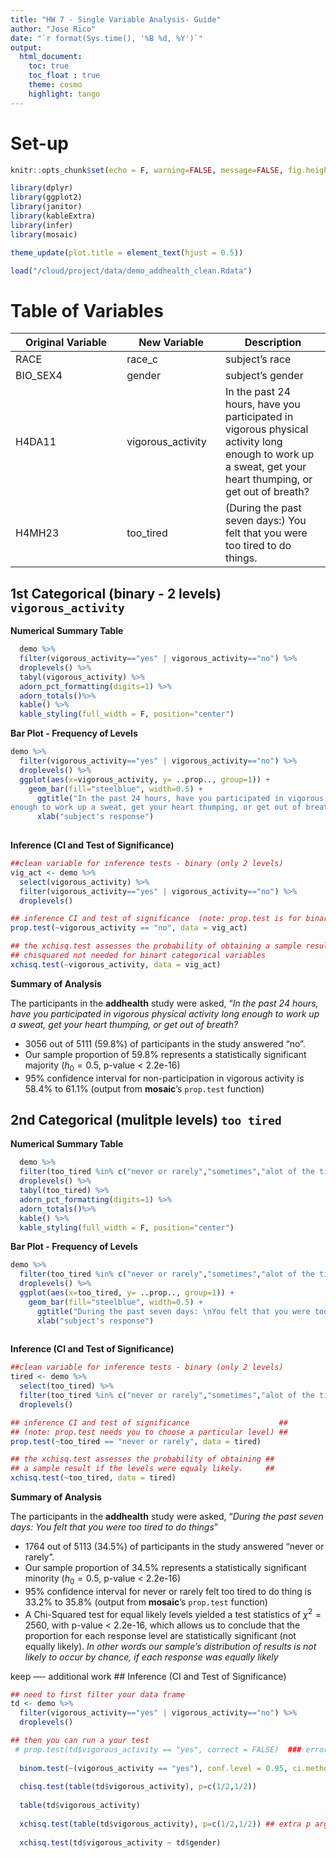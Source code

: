 ```yaml
---
title: "HW 7 - Single Variable Analysis- Guide"
author: "Jose Rico"
date: "`r format(Sys.time(), '%B %d, %Y')`"
output: 
  html_document:
    toc: true
    toc_float : true
    theme: cosmo
    highlight: tango
---
```

# Set-up
```r
knitr::opts_chunk$set(echo = F, warning=FALSE, message=FALSE, fig.height=4, fig.align='center') #Chunk default settings 
```

```r
library(dplyr)
library(ggplot2)
library(janitor)
library(kableExtra)
library(infer)
library(mosaic)
```

```r
theme_update(plot.title = element_text(hjust = 0.5))
```

```r
load("/cloud/project/data/demo_addhealth_clean.Rdata")

```


# Table of Variables

Original Variable  |   New Variable  |    Description
-------------------|-----------------|------------------
RACE  |  race_c  | subject's race
BIO_SEX4 | gender | subject's gender
H4DA11 | vigorous_activity | In the past 24 hours, have you participated in vigorous physical activity long enough to work up a sweat, get your heart thumping, or get out of breath?
H4MH23 | too_tired | (During the past seven days:) You felt that you were too tired to do things.

## 1st Categorical (binary - 2 levels) `vigorous_activity`

**Numerical Summary Table**  

```r
  demo %>% 
  filter(vigorous_activity=="yes" | vigorous_activity=="no") %>% 
  droplevels() %>% 
  tabyl(vigorous_activity) %>%
  adorn_pct_formatting(digits=1) %>%
  adorn_totals()%>%
  kable() %>%
  kable_styling(full_width = F, position="center")
```

**Bar Plot - Frequency of Levels**

```r
demo %>% 
  filter(vigorous_activity=="yes" | vigorous_activity=="no") %>% 
  droplevels() %>% 
  ggplot(aes(x=vigorous_activity, y= ..prop.., group=1)) +
    geom_bar(fill="steelblue", width=0.5) +
      ggtitle("In the past 24 hours, have you participated in vigorous physical activity long 
enough to work up a sweat, get your heart thumping, or get out of breath?") +
      xlab("subject's response")
  
```

**Inference (CI and Test of Significance)**
```r
##clean variable for inference tests - binary (only 2 levels)
vig_act <- demo %>% 
  select(vigorous_activity) %>% 
  filter(vigorous_activity=="yes" | vigorous_activity=="no") %>% 
  droplevels() 
```

```r
## inference CI and test of significance  (note: prop.test is for binary variables)
prop.test(~vigorous_activity == "no", data = vig_act)
```

```r
## the xchisq.test assesses the probability of obtaining a sample result if the levels were equaly likely.
## chisquared not needed for binart categorical variables
xchisq.test(~vigorous_activity, data = vig_act)
```

**Summary of Analysis**

<div id = "narrative">
The participants in the **addhealth** study were asked, "*In the past 24 hours, have you participated in vigorous physical activity long enough to work up a sweat, get your heart thumping, or get out of breath?*  

* 3056 out of 5111 (59.8%) of participants in the study answered "no".  
* Our sample proportion of 59.8% represents a statistically significant majority ($h_{0}=0.5$, p-value < 2.2e-16)
* 95% confidence interval for non-participation in vigorous activity is 58.4% to 61.1%  (output from **mosaic**'s `prop.test` function)
</div>

## 2nd Categorical (mulitple levels) `too tired`

**Numerical Summary Table**  

```r
  demo %>% 
  filter(too_tired %in% c("never or rarely","sometimes","alot of the time", "most of the time or all of the time")) %>% 
  droplevels() %>% 
  tabyl(too_tired) %>%
  adorn_pct_formatting(digits=1) %>%
  adorn_totals()%>%
  kable() %>%
  kable_styling(full_width = F, position="center")
```

**Bar Plot - Frequency of Levels**

```r
demo %>% 
  filter(too_tired %in% c("never or rarely","sometimes","alot of the time", "most of the time or all of the time")) %>% 
  droplevels() %>% 
  ggplot(aes(x=too_tired, y= ..prop.., group=1)) +
    geom_bar(fill="steelblue", width=0.5) +
      ggtitle("During the past seven days: \nYou felt that you were too tired to do things") +
      xlab("subject's response")
  
```

**Inference (CI and Test of Significance)**
```r
##clean variable for inference tests - binary (only 2 levels)
tired <- demo %>% 
  select(too_tired) %>% 
  filter(too_tired %in% c("never or rarely","sometimes","alot of the time", "most of the time or all of the time")) %>% 
  droplevels() 
```

```r
## inference CI and test of significance                    ##
## (note: prop.test needs you to choose a particular level) ##
prop.test(~too_tired == "never or rarely", data = tired)
```

```r
## the xchisq.test assesses the probability of obtaining ##
## a sample result if the levels were equaly likely.     ##
xchisq.test(~too_tired, data = tired)
```

**Summary of Analysis**

<div id = "narrative">
The participants in the **addhealth** study were asked, "*During the past seven days: You felt that you were too tired to do things*"  

* 1764 out of 5113 (34.5%) of participants in the study answered "never or rarely".  
* Our sample proportion of 34.5% represents a statistically significant minority ($h_{0}=0.5$, p-value < 2.2e-16)
* 95% confidence interval for never or rarely felt too tired to do thing is 33.2% to 35.8%  (output from **mosaic**'s `prop.test` function)
* A Chi-Squared test for equal likely levels yielded a test statistics of $\chi^2=2560$, with p-value < 2.2e-16, which allows us to conclude that the proportion for each response level are statistically significant (not equally likely).  *In other words our sample's distribution of results is not likely to occur by chance, if each response was equally likely*
</div>


keep ---- additional work
## Inference (CI and Test of Significance)
```r
## need to first filter your data frame
td <- demo %>% 
  filter(vigorous_activity=="yes" | vigorous_activity=="no") %>% 
  droplevels()

## then you can run a your test 
 # prop.test(td$vigorous_activity == "yes", correct = FALSE)  ### error in knit 
  
  binom.test(~(vigorous_activity == "yes"), conf.level = 0.95, ci.method = "Wald", data = td)
  
  chisq.test(table(td$vigorous_activity), p=c(1/2,1/2))
  
  table(td$vigorous_activity)
  
  xchisq.test(table(td$vigorous_activity), p=c(1/2,1/2)) ## extra p argument is needed for goodness of fit
  
  xchisq.test(td$vigorous_activity ~ td$gender)
```




